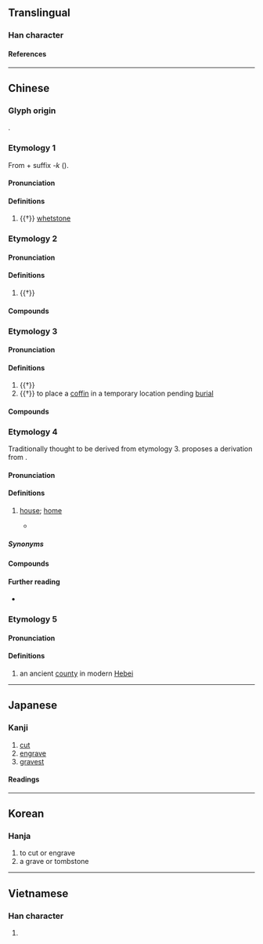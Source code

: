 {{character info/new}}
==Translingual==

===Han character===
{{Han char|rn=27|rad=厂|as=08|sn=10|four=71261|canj=MTA|ids=⿸厂昔}}

====References====
{{Han ref|kx=0161.370|dkj=02961|dj=0368.140|hdz=10073.090|uh=539D}}

----

==Chinese==

===Glyph origin===
{{Han etym}}
{{Han compound|厂|昔|ls=psc|c1=s|c2=p}}.

===Etymology 1===
{{zh-forms|alt=𠪞,錯,𥕉}}
From {{och-l|磋|to rub; to polish}} + suffix ''-k'' ({{zh-ref|Schuessler, 2007}}).

====Pronunciation====
{{zh-pron
|m=cuò
|c=cok3
|mc=2
|oc=2
|ma=
|cat=n
}}

====Definitions====
{{zh-hanzi}}

# {{†}} [[whetstone]]

===Etymology 2===
{{zh-forms}}

====Pronunciation====
{{zh-pron
|m=cuò
|c=cok3
|mc=2
|oc=2
|ma=
|cat=a
}}

====Definitions====
{{zh-hanzi}}

# {{†}} {{zh-alt-form|錯|[[mixed]]; [[jumbled]]}}

====Compounds====
{{zh-der|五方雜厝}}

===Etymology 3===
{{zh-forms}}

====Pronunciation====
{{zh-pron
|m=cuò
|c=cou3
|mc=1
|oc=1
|ma=
|cat=v
}}

====Definitions====
{{zh-hanzi}}

# {{†}} {{zh-alt-form|措|to place}}
# {{†}} to place a [[coffin]] in a temporary location pending [[burial]]

====Compounds====
{{zh-der|厝基|厝火積薪|厝薪於火|厝身|奉厝|安厝|浮厝|積薪厝火|停厝}}

===Etymology 4===
{{zh-forms|alt=戍,茨}}
Traditionally thought to be derived from etymology 3. {{zh-ref|Norman (1984)}} proposes a derivation from {{och-l|戍|to garrison the frontier}}.

====Pronunciation====
{{zh-pron
|m=cuò
|c=cou3
|md=chuó
|mn=chhù
|mn-t=cu3
|cat=n
}}

====Definitions====
{{zh-hanzi}}

# {{lb|zh|Min}} [[house]]; [[home]] {{zh-mw|間}}
#* {{zh-x|有{Ū} 幾 間 厝 用{iōng} 磚仔 鞏\砌{khōng}　看 %起來 普通 普通|There are a few '''houses''' built with bricks; they look quite ordinary|TW|ref='''1991''', {{w2|zh|葉啟田}} ({{w|Yeh Chi-tien}}), {{lang|zh|故鄉}}}}

=====Synonyms=====
{{zh-dial|房子}}
{{zh-dial|家}}

====Compounds====
{{zh-der|厝邊|古厝|透天厝|厝主|厝契|厝後|厝心裡|厝頂|厝囝|厝囝厝伲|厝簷|厝脊|厝殼|厝裡}}

====Further reading====
* {{q|Min Nan pronunciation audio}} {{thcwd|5810}}

===Etymology 5===
{{zh-forms}}

====Pronunciation====
{{zh-pron
|m=Jí
|cat=pn
}}

====Definitions====
{{zh-hanzi}}

# an ancient [[county]] in modern [[Hebei]]

----

==Japanese==

===Kanji===
{{ja-kanji|grade=|rs=厂08}}

# [[cut]]
# [[engrave]]
# [[gravest]]

====Readings====
{{ja-readings
|on=さく, そ, せき, じゃく
|kun=と, まじる, おく
}}

----

==Korean==

===Hanja===
{{ko-hanja|조}}

# to cut or engrave
# a grave or tombstone

----

==Vietnamese==

===Han character===
{{vi-readings|rs=厂08|reading=xó}}

# {{defn|lang=vi|sort=厂08}}
